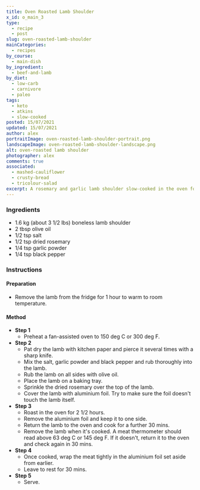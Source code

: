 ```yaml
---
title: Oven Roasted Lamb Shoulder
x_id: o_main_3
type:
  - recipe
  - post
slug: oven-roasted-lamb-shoulder
mainCategories: 
  - recipes
by_course:
  - main-dish
by_ingredient:
  - beef-and-lamb
by_diet:
  - low-carb
  - carnivore
  - paleo
tags:
  - keto
  - atkins
  - slow-cooked
posted: 15/07/2021
updated: 15/07/2021
author: alex
portraitImage: oven-roasted-lamb-shoulder-portrait.png
landscapeImage: oven-roasted-lamb-shoulder-landscape.png
alt: oven-roasted lamb shoulder
photographer: alex
comments: true
associated: 
  - mashed-cauliflower
  - crusty-bread
  - tricolour-salad
excerpt: A rosemary and garlic lamb shoulder slow-cooked in the oven for meat that just falls apart and tastes delicious.
---
```


<Ingredients>

### Ingredients
    
  - 1.6 kg (about 3 1/2 lbs) boneless lamb shoulder
  - 2 tbsp olive oil
  - 1/2 tsp salt
  - 1/2 tsp dried rosemary
  - 1/4 tsp garlic powder
  - 1/4 tsp black pepper


</Ingredients>

<Instructions>

### Instructions

#### Preparation

  - Remove the lamb from the fridge for 1 hour to warm to room temperature.

#### Method

  - **Step 1**
    - Preheat a fan-assisted oven to 150 deg C or 300 deg F.
  - **Step 2**
    - Pat dry the lamb with kitchen paper and pierce it several times with a sharp knife.
    - Mix the salt, garlic powder and black pepper and rub thoroughly into the lamb.
    - Rub the lamb on all sides with olive oil.
    - Place the lamb on a baking tray.
    - Sprinkle the dried rosemary over the top of the lamb.
    - Cover the lamb with aluminium foil. Try to make sure the foil doesn't touch the lamb itself.
  - **Step 3**
    - Roast in the oven for 2 1/2 hours.
    - Remove the aluminium foil and keep it to one side.
    - Return the lamb to the oven and cook for a further 30 mins.
    - Remove the lamb when it's cooked. A meat thermometer should read above 63 deg C or 145 deg F. If it doesn't, return it to the oven and check again in 30 mins.
  - **Step 4**
    - Once cooked, wrap the meat tightly in the aluminium foil set aside from earlier.
    - Leave to rest for 30 mins.
  - **Step 5**
    - Serve.

</Instructions>



